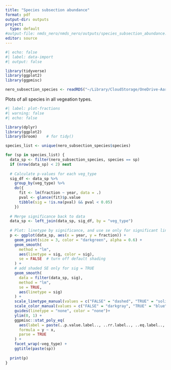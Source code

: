 ```yaml
---
title: "Species subsection abundance"
format: pdf
output-dir: outputs
project:
  type: default
#output-file: nmds_nero/nmds_nero/outputs/species_subsection_abundance.pdf
editor: source
---
```


```r
#| echo: false
#| label: data-import
#| output: false

library(tidyverse)
library(ggplot2)
library(ggpmisc)

nero_subsection_species <- readRDS("~/Library/CloudStorage/OneDrive-Aarhusuniversitet/MappingPlants/01 Vegetation changes Kobbefjord/data/nmds_nero/nmds_nero/data/nero_subsection_species.rds")
```

Plots of all species in all vegeation types. 

```r
#| label: plot-fractions
#| warning: false
#| echo: false

library(dplyr)
library(ggplot2)
library(broom)    # for tidy()

species_list <- unique(nero_subsection_species$species)

for (sp in species_list) {
  data_sp <- filter(nero_subsection_species, species == sp)
  if (nrow(data_sp) < 2) next
  
  # Calculate p-values for each veg_type
  sig_df <- data_sp %>%
    group_by(veg_type) %>%
    do({
      fit <- lm(fraction ~ year, data = .)
      pval <- glance(fit)$p.value
      tibble(sig = !is.na(pval) && pval < 0.05)
    })
  
  # Merge significance back to data
  data_sp <- left_join(data_sp, sig_df, by = "veg_type")
  
  # Plot: linetype by significance, and use se only for significant lines
  p <- ggplot(data_sp, aes(x = year, y = fraction)) +
    geom_point(size = 3, color = "darkgreen", alpha = 0.6) +
    geom_smooth(
      method = "lm",
      aes(linetype = sig, color = sig),
      se = FALSE  # turn off default shading
    ) +
    # add shaded SE only for sig = TRUE
    geom_smooth(
      data = filter(data_sp, sig),
      method = "lm",
      se = TRUE,
      aes(linetype = sig)
    ) +
    scale_linetype_manual(values = c("FALSE" = "dashed", "TRUE" = "solid")) +
    scale_color_manual(values = c("FALSE" = "darkgray", "TRUE" = "blue")) +
    guides(linetype = "none", color = "none")+
    ylim(0, 1) +
    ggpmisc::stat_poly_eq(
      aes(label = paste(..p.value.label.., ..rr.label.., ..eq.label.., sep = "~~~")),
      formula = y ~ x,
      parse = TRUE
    ) +
    facet_wrap(~veg_type) +
    ggtitle(paste(sp))
  
  print(p)
}
```